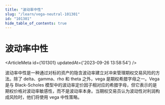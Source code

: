 ```yaml
---
title: "波动率中性"
slug: "/learn/vega-neutral-101301"
id: "101301"
hide_table_of_contents: true
---
```



# 波动率中性

<ArticleMeta id={101301} updatedAt={'2023-09-26 13:58:54'} />
<div className='border-solid border-b border-t-0 my-4 border-[var(--ifm-color-gray-300)]' />

波动率中性是一种通过对标的资产的隐含波动率建立对冲来管理期权交易风险的方法。除了 delta、gamma、rho 和 theta 之外，vega 是期权希腊字母之一。Vega 是与 Black-Scholes 模型中的波动率定价因子相对应的希腊字母，但它表示的是期权价格对波动率敏感性，而不是波动率本身。当期权交易员认为波动性对利润构成风险时，他们将使用 vega 中性策略。
